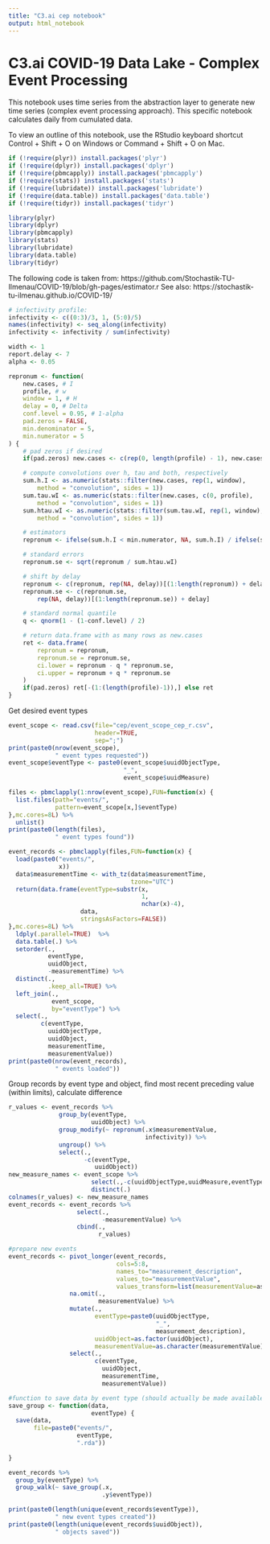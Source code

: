 ```yaml
---
title: "C3.ai cep notebook"
output: html_notebook
---
```


# C3.ai COVID-19 Data Lake - Complex Event Processing

This notebook uses time series from the abstraction layer to generate new time series (complex event processing approach). This specific notebook calculates daily from cumulated data.

To view an outline of this notebook, use the RStudio keyboard shortcut Control + Shift + O on Windows or Command + Shift + O on Mac. 

```r
if (!require(plyr)) install.packages('plyr')
if (!require(dplyr)) install.packages('dplyr')
if (!require(pbmcapply)) install.packages('pbmcapply')
if (!require(stats)) install.packages('stats')
if (!require(lubridate)) install.packages('lubridate')
if (!require(data.table)) install.packages('data.table')
if (!require(tidyr)) install.packages('tidyr')

library(plyr)
library(dplyr)
library(pbmcapply)
library(stats)
library(lubridate)
library(data.table)
library(tidyr)
```

The following code is taken from: https://github.com/Stochastik-TU-Ilmenau/COVID-19/blob/gh-pages/estimator.r
See also: https://stochastik-tu-ilmenau.github.io/COVID-19/

```r
# infectivity profile:
infectivity <- c((0:3)/3, 1, (5:0)/5)
names(infectivity) <- seq_along(infectivity)
infectivity <- infectivity / sum(infectivity)

width <- 1
report.delay <- 7
alpha <- 0.05

repronum <- function(
    new.cases, # I
    profile, # w
    window = 1, # H
    delay = 0, # Delta
    conf.level = 0.95, # 1-alpha
    pad.zeros = FALSE,
    min.denominator = 5,
    min.numerator = 5
) {
    # pad zeros if desired
    if(pad.zeros) new.cases <- c(rep(0, length(profile) - 1), new.cases)

    # compute convolutions over h, tau and both, respectively
    sum.h.I <- as.numeric(stats::filter(new.cases, rep(1, window),
        method = "convolution", sides = 1))
    sum.tau.wI <- as.numeric(stats::filter(new.cases, c(0, profile),
        method = "convolution", sides = 1))
    sum.htau.wI <- as.numeric(stats::filter(sum.tau.wI, rep(1, window),
        method = "convolution", sides = 1))

    # estimators
    repronum <- ifelse(sum.h.I < min.numerator, NA, sum.h.I) / ifelse(sum.htau.wI < min.denominator, NA, sum.htau.wI)

    # standard errors
    repronum.se <- sqrt(repronum / sum.htau.wI)

    # shift by delay
    repronum <- c(repronum, rep(NA, delay))[(1:length(repronum)) + delay]
    repronum.se <- c(repronum.se,
        rep(NA, delay))[(1:length(repronum.se)) + delay]

    # standard normal quantile
    q <- qnorm(1 - (1-conf.level) / 2)

    # return data.frame with as many rows as new.cases
    ret <- data.frame(
        repronum = repronum,
        repronum.se = repronum.se,
        ci.lower = repronum - q * repronum.se,
        ci.upper = repronum + q * repronum.se
    )
    if(pad.zeros) ret[-(1:(length(profile)-1)),] else ret
}
```

Get desired event types

```r
event_scope <- read.csv(file="cep/event_scope_cep_r.csv",
                        header=TRUE,
                        sep=";")
print(paste0(nrow(event_scope),
             " event types requested"))
event_scope$eventType <- paste0(event_scope$uuidObjectType,
                                "_",
                                event_scope$uuidMeasure)

files <- pbmclapply(1:nrow(event_scope),FUN=function(x) {
  list.files(path="events/",
             pattern=event_scope[x,]$eventType)
},mc.cores=8L) %>%
  unlist()
print(paste0(length(files),
             " event types found"))

event_records <- pbmclapply(files,FUN=function(x) {
  load(paste0("events/",
              x))
  data$measurementTime <- with_tz(data$measurementTime,
                                  tzone="UTC")
  return(data.frame(eventType=substr(x,
                                     1,
                                     nchar(x)-4),
                    data,
                    stringsAsFactors=FALSE))
},mc.cores=8L) %>%
  ldply(.parallel=TRUE)  %>%
  data.table(.) %>%
  setorder(.,
           eventType,
           uuidObject,
           -measurementTime) %>%
  distinct(.,
           .keep_all=TRUE) %>%
  left_join(.,
            event_scope,
            by="eventType") %>%
  select(.,
         c(eventType,
           uuidObjectType,
           uuidObject,
           measurementTime,
           measurementValue))
print(paste0(nrow(event_records),
             " events loaded"))
```

Group records by event type and object, find most recent preceding value (within limits), calculate difference

```r
r_values <- event_records %>%
              group_by(eventType,
                       uuidObject) %>%
              group_modify(~ repronum(.x$measurementValue,
                                      infectivity)) %>%
              ungroup() %>%
              select(.,
                     -c(eventType,
                        uuidObject))
new_measure_names <- event_scope %>%
                       select(.,-c(uuidObjectType,uuidMeasure,eventType)) %>%
                       distinct(.)
colnames(r_values) <- new_measure_names
event_records <- event_records %>%
                   select(.,
                          -measurementValue) %>%
                   cbind(.,
                         r_values)

#prepare new events
event_records <- pivot_longer(event_records,
                              cols=5:8,
                              names_to="measurement_description",
                              values_to="measurementValue",
                              values_transform=list(measurementValue=as.character)) %>%
                 na.omit(.,
                         measurementValue) %>%
                 mutate(.,
                        eventType=paste0(uuidObjectType,
                                         "_",
                                         measurement_description),
                        uuidObject=as.factor(uuidObject),
                        measurementValue=as.character(measurementValue)) %>%
                 select(.,
                        c(eventType,
                          uuidObject,
                          measurementTime,
                          measurementValue))

#function to save data by event type (should actually be made available as a basic function)
save_group <- function(data,
                       eventType) {
  save(data,
       file=paste0("events/",
                   eventType,
                   ".rda"))
  
}

event_records %>%
  group_by(eventType) %>%
  group_walk(~ save_group(.x,
                          .y$eventType))

print(paste0(length(unique(event_records$eventType)),
             " new event types created"))
print(paste0(length(unique(event_records$uuidObject)),
             " objects saved"))
```

